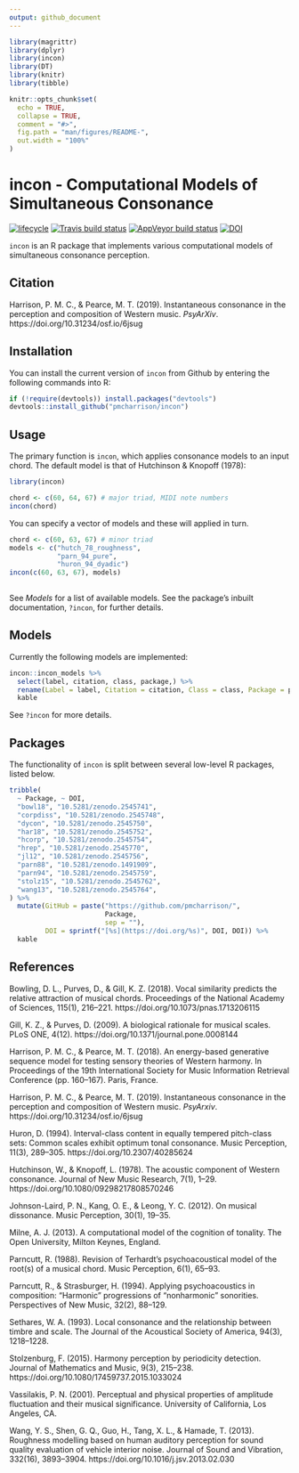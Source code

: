 ```yaml
---
output: github_document
---
```


```r
library(magrittr)
library(dplyr)
library(incon)
library(DT)
library(knitr)
library(tibble)

knitr::opts_chunk$set(
  echo = TRUE,
  collapse = TRUE,
  comment = "#>",
  fig.path = "man/figures/README-",
  out.width = "100%"
)
```

# incon - Computational Models of Simultaneous Consonance

[![lifecycle](https://img.shields.io/badge/lifecycle-maturing-blue.svg)](https://www.tidyverse.org/lifecycle/#maturing)
[![Travis build status](https://travis-ci.org/pmcharrison/incon.svg?branch=master)](https://travis-ci.org/pmcharrison/incon)
[![AppVeyor build status](https://ci.appveyor.com/api/projects/status/github/pmcharrison/incon?branch=master&svg=true)](https://ci.appveyor.com/project/pmcharrison/incon)
[![DOI](https://zenodo.org/badge/DOI/10.5281/zenodo.2545766.svg)](https://doi.org/10.5281/zenodo.2545766)

`incon` is an R package that implements various computational 
models of simultaneous consonance perception.

## Citation

Harrison, P. M. C., & Pearce, M. T. (2019). 
Instantaneous consonance in the perception and composition of Western music.
*PsyArXiv*.
https://doi.org/10.31234/osf.io/6jsug

## Installation

You can install the current version of `incon` from Github
by entering the following commands into R:

``` r
if (!require(devtools)) install.packages("devtools")
devtools::install_github("pmcharrison/incon")
```

## Usage 

The primary function is `incon`, 
which applies consonance models to an input chord.
The default model is that of Hutchinson & Knopoff (1978):

```r
library(incon)

chord <- c(60, 64, 67) # major triad, MIDI note numbers
incon(chord)
```

You can specify a vector of models and these will applied in turn.

```r
chord <- c(60, 63, 67) # minor triad
models <- c("hutch_78_roughness", 
            "parn_94_pure",
            "huron_94_dyadic")
incon(c(60, 63, 67), models)
      
```

See *Models* for a list of available models.
See the package's inbuilt documentation, `?incon`, for further details.

## Models

Currently the following models are implemented:

```r
incon::incon_models %>% 
  select(label, citation, class, package,) %>% 
  rename(Label = label, Citation = citation, Class = class, Package = package) %>% 
  kable
```

See `?incon` for more details.

## Packages

The functionality of `incon` is split between several low-level R packages,
listed below.

```r
tribble(
  ~ Package, ~ DOI,
  "bowl18", "10.5281/zenodo.2545741",
  "corpdiss", "10.5281/zenodo.2545748",
  "dycon", "10.5281/zenodo.2545750",
  "har18", "10.5281/zenodo.2545752",
  "hcorp", "10.5281/zenodo.2545754",
  "hrep", "10.5281/zenodo.2545770",
  "jl12", "10.5281/zenodo.2545756",
  "parn88", "10.5281/zenodo.1491909",
  "parn94", "10.5281/zenodo.2545759",
  "stolz15", "10.5281/zenodo.2545762",
  "wang13", "10.5281/zenodo.2545764",
) %>% 
  mutate(GitHub = paste("https://github.com/pmcharrison/", 
                        Package,
                        sep = ""),
         DOI = sprintf("[%s](https://doi.org/%s)", DOI, DOI)) %>% 
  kable
```

## References

Bowling, D. L., Purves, D., & Gill, K. Z. (2018). Vocal similarity predicts the relative attraction of musical chords. Proceedings of the National Academy of Sciences, 115(1), 216–221. https://doi.org/10.1073/pnas.1713206115

Gill, K. Z., & Purves, D. (2009). A biological rationale for musical scales. PLoS ONE, 4(12). https://doi.org/10.1371/journal.pone.0008144

Harrison, P. M. C., & Pearce, M. T. (2018). An energy-based generative sequence model for testing sensory theories of Western harmony. In Proceedings of the 19th International Society for Music Information Retrieval Conference (pp. 160–167). Paris, France.

Harrison, P. M. C., & Pearce, M. T. (2019). 
Instantaneous consonance in the perception and composition of Western music. *PsyArxiv*. https://doi.org/10.31234/osf.io/6jsug

Huron, D. (1994). Interval-class content in equally tempered pitch-class sets: Common scales exhibit optimum tonal consonance. Music Perception, 11(3), 289–305. https://doi.org/10.2307/40285624

Hutchinson, W., & Knopoff, L. (1978). The acoustic component of Western consonance. Journal of New Music Research, 7(1), 1–29. https://doi.org/10.1080/09298217808570246

Johnson-Laird, P. N., Kang, O. E., & Leong, Y. C. (2012). On musical dissonance. Music Perception, 30(1), 19–35.

Milne, A. J. (2013). A computational model of the cognition of tonality. The Open University, Milton Keynes, England.

Parncutt, R. (1988). Revision of Terhardt’s psychoacoustical model of the root(s) of a musical chord. Music Perception, 6(1), 65–93.

Parncutt, R., & Strasburger, H. (1994). Applying psychoacoustics in composition: "Harmonic" progressions of “nonharmonic” sonorities. Perspectives of New Music, 32(2), 88–129.

Sethares, W. A. (1993). Local consonance and the relationship between timbre and scale. The Journal of the Acoustical Society of America, 94(3), 1218–1228.

Stolzenburg, F. (2015). Harmony perception by periodicity detection. Journal of Mathematics and Music, 9(3), 215–238. https://doi.org/10.1080/17459737.2015.1033024

Vassilakis, P. N. (2001). Perceptual and physical properties of amplitude fluctuation and their musical significance. University of California, Los Angeles, CA.

Wang, Y. S., Shen, G. Q., Guo, H., Tang, X. L., & Hamade, T. (2013). Roughness modelling based on human auditory perception for sound quality evaluation of vehicle interior noise. Journal of Sound and Vibration, 332(16), 3893–3904. https://doi.org/10.1016/j.jsv.2013.02.030
